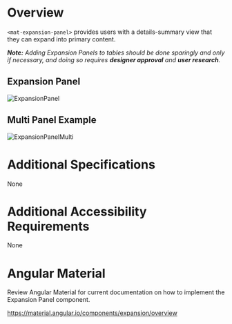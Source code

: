 
<Meta title="Wiki/Expansion-panel" />

# **Overview**

`<mat-expansion-panel>` provides users with a details-summary view that they can expand into primary content.

_**Note:** Adding Expansion Panels to tables should be done sparingly and only if necessary, and doing so requires **designer approval** and **user research**._

## Expansion Panel

<img src={ExpansionPanel} alt="ExpansionPanel" />

## Multi Panel Example

<img src={ExpansionPanelMulti} alt="ExpansionPanelMulti" />

# **Additional Specifications**

None

# **Additional Accessibility Requirements**

None

# **Angular Material**

Review Angular Material for current documentation on how to implement the Expansion Panel component.

https://material.angular.io/components/expansion/overview
